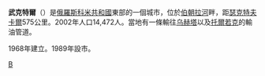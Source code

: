 {{Unreferenced|time=2022-02-21T03:03:03+00:00}}
{{coord|63|52|N|57|19|E|display=title}}
'''武克特爾'''（{{lang-ru|Вуктыл}}）是[[俄羅斯|俄羅斯]][[科米共和國|科米共和國]]東部的一個城市，位於[[伯朝拉河|伯朝拉河]]畔，距[[瑟克特夫卡爾|瑟克特夫卡爾]]575公里。2002年人口14,472人。當地有一條輸往[[乌赫塔|乌赫塔]]以及[[托爾若克|托爾若克]]的輸油管道。

1968年建立。1989年設市。

{{科米共和國行政區劃}}

[[Category:科米共和國城市|В]]